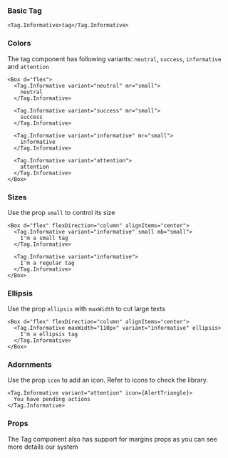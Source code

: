 
### Basic Tag

```
<Tag.Informative>tag</Tag.Informative>

```

### Colors
The tag component has following variants: `neutral`, `success`, `informative` and `attention`

```
<Box d="flex">
  <Tag.Informative variant="neutral" mr="small">
    neutral
  </Tag.Informative>

  <Tag.Informative variant="success" mr="small">
    success
  </Tag.Informative>

  <Tag.Informative variant="informative" mr="small">
    informative
  </Tag.Informative>

  <Tag.Informative variant="attention">
    attention
  </Tag.Informative>
</Box>
```

### Sizes
Use the prop `small` to control its size

```
<Box d="flex" flexDirection="column" alignItems="center">
  <Tag.Informative variant="informative" small mb="small">
    I'm a small tag
  </Tag.Informative>

  <Tag.Informative variant="informative">
    I'm a regular tag
  </Tag.Informative>
</Box>
```

### Ellipsis
Use the prop `ellipsis` with `maxWidth` to cut large texts

```
<Box d="flex" flexDirection="column" alignItems="center">
  <Tag.Informative maxWidth="110px" variant="informative" ellipsis>
    I'm a ellipsis tag
  </Tag.Informative>
</Box>
```

### Adornments
Use the prop `icon` to add an icon. Refer to <GatsbyLink to="/components/icons">icons</GatsbyLink> to check the library.

```
<Tag.Informative variant="attention" icon={AlertTriangle}>
  You have pending actions
</Tag.Informative>
```

### Props

<PropsTable component="Tag.Informative" platform="web" />

The Tag component also has support for margins props as you can see more details <GatsbyLink to="/system/spacing">our system</GatsbyLink>
